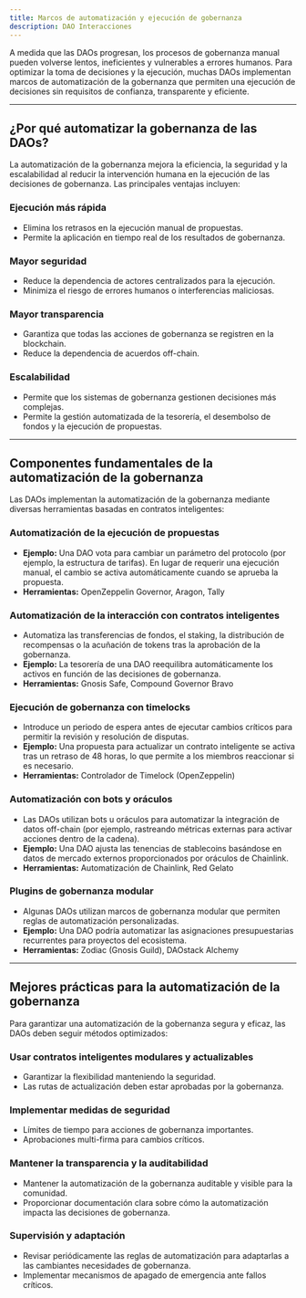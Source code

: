 ```yaml
---
title: Marcos de automatización y ejecución de gobernanza
description: DAO Interacciones
---
```


A medida que las DAOs progresan, los procesos de gobernanza manual pueden volverse lentos, ineficientes y vulnerables a errores humanos. Para optimizar la toma de decisiones y la ejecución, muchas DAOs implementan marcos de automatización de la gobernanza que permiten una ejecución de decisiones sin requisitos de confianza, transparente y eficiente.

---

## **¿Por qué automatizar la gobernanza de las DAOs?**

La automatización de la gobernanza mejora la eficiencia, la seguridad y la escalabilidad al reducir la intervención humana en la ejecución de las decisiones de gobernanza. Las principales ventajas incluyen:

### **Ejecución más rápida**
- Elimina los retrasos en la ejecución manual de propuestas.
- Permite la aplicación en tiempo real de los resultados de gobernanza.

### **Mayor seguridad**
- Reduce la dependencia de actores centralizados para la ejecución.
- Minimiza el riesgo de errores humanos o interferencias maliciosas.

### **Mayor transparencia**
- Garantiza que todas las acciones de gobernanza se registren en la blockchain.
- Reduce la dependencia de acuerdos off-chain.

### **Escalabilidad**
- Permite que los sistemas de gobernanza gestionen decisiones más complejas.
- Permite la gestión automatizada de la tesorería, el desembolso de fondos y la ejecución de propuestas.

---

## **Componentes fundamentales de la automatización de la gobernanza**

Las DAOs implementan la automatización de la gobernanza mediante diversas herramientas basadas en contratos inteligentes:

### **Automatización de la ejecución de propuestas**
- **Ejemplo:** Una DAO vota para cambiar un parámetro del protocolo (por ejemplo, la estructura de tarifas). En lugar de requerir una ejecución manual, el cambio se activa automáticamente cuando se aprueba la propuesta.
- **Herramientas:** OpenZeppelin Governor, Aragon, Tally

### **Automatización de la interacción con contratos inteligentes**
- Automatiza las transferencias de fondos, el staking, la distribución de recompensas o la acuñación de tokens tras la aprobación de la gobernanza.
- **Ejemplo:** La tesorería de una DAO reequilibra automáticamente los activos en función de las decisiones de gobernanza. 
- **Herramientas:** Gnosis Safe, Compound Governor Bravo

### **Ejecución de gobernanza con timelocks**
- Introduce un periodo de espera antes de ejecutar cambios críticos para permitir la revisión y resolución de disputas.
- **Ejemplo:** Una propuesta para actualizar un contrato inteligente se activa tras un retraso de 48 horas, lo que permite a los miembros reaccionar si es necesario.
- **Herramientas:** Controlador de Timelock (OpenZeppelin)

### **Automatización con bots y oráculos**
- Las DAOs utilizan bots u oráculos para automatizar la integración de datos off-chain (por ejemplo, rastreando métricas externas para activar acciones dentro de la cadena).
- **Ejemplo:** Una DAO ajusta las tenencias de stablecoins basándose en datos de mercado externos proporcionados por oráculos de Chainlink. 
- **Herramientas:** Automatización de Chainlink, Red Gelato

### **Plugins de gobernanza modular**
- Algunas DAOs utilizan marcos de gobernanza modular que permiten reglas de automatización personalizadas.
- **Ejemplo:** Una DAO podría automatizar las asignaciones presupuestarias recurrentes para proyectos del ecosistema.
- **Herramientas:** Zodiac (Gnosis Guild), DAOstack Alchemy

---

## **Mejores prácticas para la automatización de la gobernanza**

Para garantizar una automatización de la gobernanza segura y eficaz, las DAOs deben seguir métodos optimizados:

### **Usar contratos inteligentes modulares y actualizables**
- Garantizar la flexibilidad manteniendo la seguridad.
- Las rutas de actualización deben estar aprobadas por la gobernanza.

### **Implementar medidas de seguridad**
- Límites de tiempo para acciones de gobernanza importantes.
- Aprobaciones multi-firma para cambios críticos.

### **Mantener la transparencia y la auditabilidad**
- Mantener la automatización de la gobernanza auditable y visible para la comunidad.
- Proporcionar documentación clara sobre cómo la automatización impacta las decisiones de gobernanza.

### **Supervisión y adaptación**
- Revisar periódicamente las reglas de automatización para adaptarlas a las cambiantes necesidades de gobernanza.
- Implementar mecanismos de apagado de emergencia ante fallos críticos.
